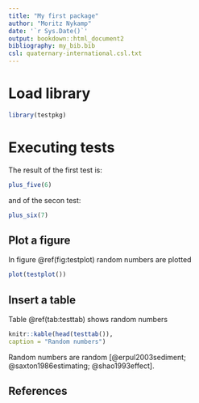 ```yaml
---
title: "My first package"
author: "Moritz Nykamp"
date: '`r Sys.Date()`'
output: bookdown::html_document2
bibliography: my_bib.bib
csl: quaternary-international.csl.txt
---
```

# Load library
```r
library(testpkg)
```

# Executing tests
The result of the first test is:
```r
plus_five(6)
```
and of the secon test:
```r
plus_six(7)
```

## Plot a figure
In figure \@ref(fig:testplot) random numbers are plotted
```r
plot(testplot())
```

## Insert a table
Table \@ref(tab:testtab) shows random numbers
```r
knitr::kable(head(testtab()),
caption = "Random numbers")
```

Random numbers are random [@erpul2003sediment; @saxton1986estimating; @shao1993effect].

## References
